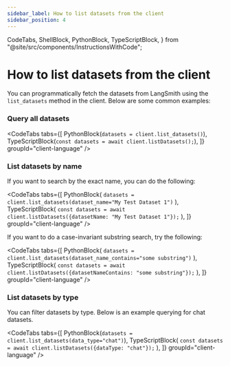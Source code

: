 ```yaml
---
sidebar_label: How to list datasets from the client
sidebar_position: 4
---
```


  CodeTabs,
  ShellBlock,
  PythonBlock,
  TypeScriptBlock,
} from "@site/src/components/InstructionsWithCode";

# How to list datasets from the client

You can programmatically fetch the datasets from LangSmith using the `list_datasets` method in the client. Below are some common examples:

### Query all datasets

<CodeTabs
  tabs={[
    PythonBlock(`datasets = client.list_datasets()`),
    TypeScriptBlock(`const datasets = await client.listDatasets();`),
  ]}
  groupId="client-language"
/>

### List datasets by name

If you want to search by the exact name, you can do the following:

<CodeTabs
  tabs={[
    PythonBlock(
      `datasets = client.list_datasets(dataset_name="My Test Dataset 1")`
    ),
    TypeScriptBlock(
      `const datasets = await client.listDatasets({datasetName: "My Test Dataset 1"});`
    ),
  ]}
  groupId="client-language"
/>

If you want to do a case-invariant substring search, try the following:

<CodeTabs
  tabs={[
    PythonBlock(
      `datasets = client.list_datasets(dataset_name_contains="some substring")`
    ),
    TypeScriptBlock(
      `const datasets = await client.listDatasets({datasetNameContains: "some substring"});`
    ),
  ]}
  groupId="client-language"
/>

### List datasets by type

You can filter datasets by type. Below is an example querying for chat datasets.

<CodeTabs
  tabs={[
    PythonBlock(`datasets = client.list_datasets(data_type="chat")`),
    TypeScriptBlock(
      `const datasets = await client.listDatasets({dataType: "chat"});`
    ),
  ]}
  groupId="client-language"
/>
